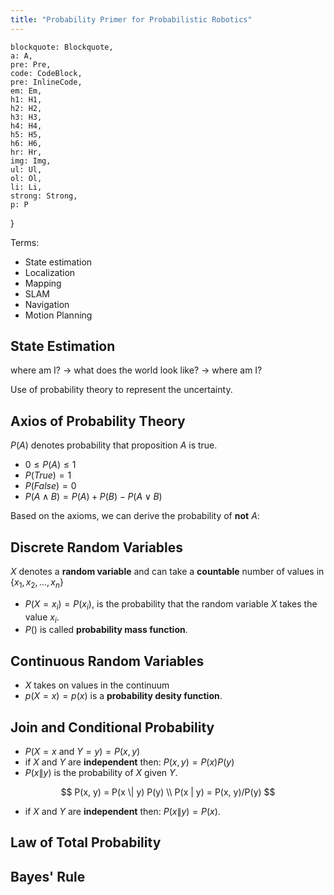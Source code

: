 ```yaml
---
title: "Probability Primer for Probabilistic Robotics"
---
```


    blockquote: Blockquote,
    a: A,
    pre: Pre,
    code: CodeBlock,
    pre: InlineCode,
    em: Em,
    h1: H1,
    h2: H2,
    h3: H3,
    h4: H4,
    h5: H5,
    h6: H6,
    hr: Hr,
    img: Img,
    ul: Ul,
    ol: Ol,
    li: Li,
    strong: Strong,
    p: P
}

Terms:
- State estimation
- Localization
- Mapping
- SLAM
- Navigation
- Motion Planning

## State Estimation

where am I? -> what does the world look like? -> where am I?

Use of probability theory to represent the uncertainty.

## Axios of Probability Theory

$P(A)$ denotes probability that proposition $A$ is true.

- $0 \leq P(A) \leq 1$
- $P(True) = 1$
- $P(False) = 0$
- $P(A \wedge B) = P(A) + P(B) - P(A \vee B)$

Based on the axioms, we can derive the probability of **not** $A$:

<Equation
    formula="\begin{aligned}
    P(A \wedge \neg A) &= P(A) + P(\neg A) - P(A \vee \neg A) \\
    P(True) &= P(A) + P(\neg A) - P(False) \\
    1 &= P(A) + P(\neg A) - 0 \\
    P(\neg A) &= 1 - P(A)
    \end{aligned}"
    description=""
/>

## Discrete Random Variables

$X$ denotes a **random variable** and can take a **countable** number of values in $\{x_1, x_2, \dots, x_n\}$

- $P(X = x_i) = P(x_i)$, is the probability that the random variable $X$ takes the value $x_i$.
- $P()$ is called **probability mass function**.

<Equation
    formula="\underset{x_i}{\sum}P(x_i) = 1"
    description="Discrete case."
/>

## Continuous Random Variables

- $X$ takes on values in the continuum
- $p(X = x) = p(x)$ is a **probability desity function**.

<Equation
    formula="\int p(x) dx = 1"
    description="Continuous case."
/>

## Join and Conditional Probability

- $P(X=x \textrm{ and } Y=y) = P(x, y)$
- if $X$ and $Y$ are **independent** then: $P(x, y) = P(x) P(y)$
- $P(x \| y)$ is the probability of $X$ given $Y$.

$$
P(x, y) = P(x \| y) P(y) \\
P(x | y) = P(x, y)/P(y)
$$

- if $X$ and $Y$ are **independent** then: $P(x \| y) = P(x)$.

## Law of Total Probability

<Equation
    formula="P(x) = \underset{y}{\sum}P(x, y)"
    description="Law of total probability for discrete case."
/>

<Equation
    formula="p(x) = \int p(x, y) dy"
    description="Law of total probability for continuous case."
/>

## Bayes' Rule

<Equation
    formula="P(x \| y) = \frac{P(y \| x)P(x)}{P(y)}"
/>
